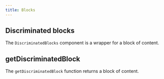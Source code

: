 ```yaml
---
title: Blocks
---
```




## Discriminated blocks

The `DiscriminatedBlocks` component is a wrapper for a block of content.

<DiscriminatedBlocks />

## getDiscriminatedBlock

The `getDiscriminatedBlock` function returns a block of content.

<GetDiscriminatedBlock />
